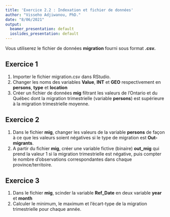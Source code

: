 ```yaml
---
title: 'Exercice 2.2 : Indexation et fichier de données'
author: "Visseho Adjiwanou, PhD."
date: "8/06/2021"
output:
  beamer_presentation: default
  ioslides_presentation: default
---
```



Vous utiliserez le fichier de données **migration** fourni sous format **.csv.**

## Exercice 1

1. Importer le fichier migration.csv dans RStudio.
2. Changer les noms des variables **Value**, **INT** et **GEO** respectivement en **persons**, **type** et **location**
3. Créer un fichier de données **mig** filtrant les valeurs de l'Ontario et du Québec dont la migration trimestrielle (variable **persons**) est supérieure à la migration trimestrielle moyenne.

## Exercice 2

1. Dans le fichier **mig**, changer les valeurs de la variable **persons** de façon à ce que les valeurs soient négatives si le type de migration est **Out-migrants**.
2. A partir du fichier **mig**, créer une variable fictive (binaire) **out_mig** qui prend la valeur 1 si la migration trimestrielle est négative, puis compter le nombre d'observations correspondantes dans chaque province/territoire.

## Exercice 3

1. Dans le fichier **mig**, scinder la variable **Ref_Date** en deux variable **year** et **month**
2. Calculer le minimum, le maximum et l'écart-type de la migration trimestrielle pour chaque année.
